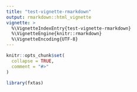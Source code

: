 ```yaml
---
title: "test-vignette-rmarkdown"
output: rmarkdown::html_vignette
vignette: >
  %\VignetteIndexEntry{test-vignette-rmarkdown}
  %\VignetteEngine{knitr::rmarkdown}
  %\VignetteEncoding{UTF-8}
---
```


```r
knitr::opts_chunk$set(
  collapse = TRUE,
  comment = "#>"
)
```

```r
library(fxtas)
```
